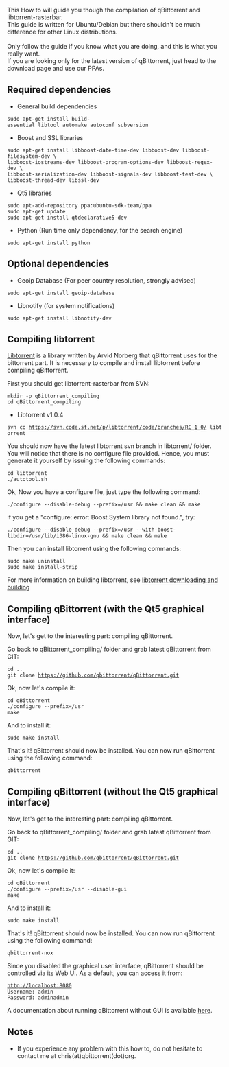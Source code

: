 This How to will guide you though the compilation of qBittorrent and libtorrent-rasterbar.<br />This guide is written for Ubuntu/Debian but there shouldn't be much difference for other Linux distributions.<br /><br />Only follow the guide if you know what you are doing, and this is what you really want.<br />If you are looking only for the latest version of qBittorrent, just head to the download page and use our PPAs.

== Required dependencies ==
* General build dependencies
 sudo apt-get install build-essential libtool automake autoconf subversion

* Boost and SSL libraries
 sudo apt-get install libboost-date-time-dev libboost-dev libboost-filesystem-dev \
 libboost-iostreams-dev libboost-program-options-dev libboost-regex-dev \
 libboost-serialization-dev libboost-signals-dev libboost-test-dev \
 libboost-thread-dev libssl-dev

* Qt5 libraries
 sudo apt-add-repository ppa:ubuntu-sdk-team/ppa
 sudo apt-get update
 sudo apt-get install qtdeclarative5-dev

* Python (Run time only dependency, for the search engine)
 sudo apt-get install python

== Optional dependencies ==

* Geoip Database (For peer country resolution, strongly advised)
 sudo apt-get install geoip-database

* Libnotify (for system notifications)
 sudo apt-get install libnotify-dev

== Compiling libtorrent ==
[http://wwww.libtorrent.net Libtorrent] is a library written by Arvid Norberg that qBittorrent uses for the bittorrent part. It is necessary to compile and install libtorrent before compiling qBittorrent.

First you should get libtorrent-rasterbar from SVN:
 mkdir -p qBittorrent_compiling
 cd qBittorrent_compiling

* Libtorrent v1.0.4
 svn co https://svn.code.sf.net/p/libtorrent/code/branches/RC_1_0/ libtorrent

You should now have the latest libtorrent svn branch in libtorrent/ folder. You will notice that there is no configure file provided. Hence, you must generate it yourself by issuing the following commands:
 cd libtorrent
 ./autotool.sh

Ok, Now you have a configure file, just type the following command:
 ./configure --disable-debug --prefix=/usr && make clean && make

if you get a "configure: error: Boost.System library not found.", try:
 ./configure --disable-debug --prefix=/usr --with-boost-libdir=/usr/lib/i386-linux-gnu && make clean && make


Then you can install libtorrent using the following commands:
 sudo make uninstall
 sudo make install-strip

For more information on building libtorrent, see [http://www.rasterbar.com/products/libtorrent/building.html libtorrent downloading and building]

== Compiling qBittorrent (with the Qt5 graphical interface) ==
Now, let's get to the interesting part: compiling qBittorrent.

Go back to qBittorrent_compiling/ folder and grab latest qBittorrent from GIT:
 cd ..
 git clone https://github.com/qbittorrent/qBittorrent.git

Ok, now let's compile it:
 cd qBittorrent
 ./configure --prefix=/usr
 make

And to install it:
 sudo make install

That's it! qBittorrent should now be installed. You can now run qBittorrent using the following command:
 qbittorrent

== Compiling qBittorrent (without the Qt5 graphical interface) ==
Now, let's get to the interesting part: compiling qBittorrent.

Go back to qBittorrent_compiling/ folder and grab latest qBittorrent from GIT:
 cd ..
 git clone https://github.com/qbittorrent/qBittorrent.git

Ok, now let's compile it:
 cd qBittorrent
 ./configure --prefix=/usr --disable-gui
 make

And to install it:
 sudo make install

That's it! qBittorrent should now be installed. You can now run qBittorrent using the following command:
 qbittorrent-nox

Since you disabled the graphical user interface, qBittorrent should be controlled via its Web UI. As a default, you can access it from:
 http://localhost:8080
 Username: admin
 Password: adminadmin

A documentation about running qBittorrent without GUI is available [[Running-qBittorrent-without-X-server|here]].

== Notes ==
* If you experience any problem with this how to, do not hesitate to contact me at chris(at)qbittorrent(dot)org.